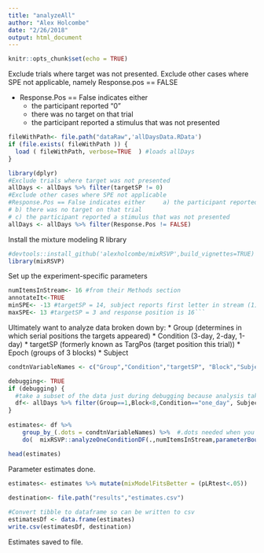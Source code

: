```yaml
---
title: "analyzeAll"
author: "Alex Holcombe"
date: "2/26/2018"
output: html_document
---
```


```r
knitr::opts_chunk$set(echo = TRUE)
```

Exclude trials where target was not presented.
Exclude other cases where SPE not applicable, namely Response.pos == FALSE

* Response.Pos == False indicates either		
  + the participant reported "0"
  + there was no target on that trial
  + the participant reported a stimulus that was not presented

```r

fileWithPath<- file.path("dataRaw",'allDaysData.RData') 
if (file.exists( fileWithPath )) {
  load ( fileWithPath, verbose=TRUE  ) #loads allDays
}

library(dplyr)
#Exclude trials where target was not presented
allDays <- allDays %>% filter(targetSP != 0)
#Exclude other cases where SPE not applicable
#Response.Pos == False indicates either		a) the participant reported "0"
# b) there was no target on that trial
# c) the participant reported a stimulus that was not presented
allDays <- allDays %>% filter(Response.Pos != FALSE)
```


Install the mixture modeling R library
```r
#devtools::install_github('alexholcombe/mixRSVP',build_vignettes=TRUE)  #If want latest version
library(mixRSVP)

```

Set up the experiment-specific parameters 

```r

numItemsInStream<- 16 #from their Methods section  
annotateIt<-TRUE
minSPE<- -13 #targetSP = 14, subject reports first letter in stream (1)
maxSPE<- 13 #targetSP = 3 and response position is 16```
```

Ultimately want to analyze data broken down by:
* Group (determines in which serial positions the targets appeared)
* Condition (3-day, 2-day, 1-day)
* targetSP  (formerly known as TargPos (target position this trial))
* Epoch (groups of 3 blocks)
* Subject

```r

condtnVariableNames <- c("Group","Condition","targetSP", "Block","Subject")  
```


```r

debugging<- TRUE
if (debugging) {
  #take a subset of the data just during debugging because analysis takes all night maybe
  df<- allDays %>% filter(Group==1,Block<8,Condition=="one_day", Subject<17)
}
  
estimates<- df %>%  
    group_by_(.dots = condtnVariableNames) %>%  #.dots needed when you have a variable containing multiple factor names
    do(  mixRSVP::analyzeOneConditionDF(.,numItemsInStream,parameterBounds(), nReplicates=3)  )

head(estimates)

```
Parameter estimates done.

```r

estimates<- estimates %>% mutate(mixModelFitsBetter = (pLRtest<.05))
  
destination<- file.path("results","estimates.csv")

#Convert tibble to dataframe so can be written to csv
estimatesDf <- data.frame(estimates)
write.csv(estimatesDf, destination)

```
Estimates saved to file.
